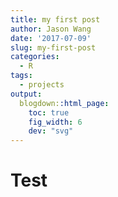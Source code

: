 ```yaml
---
title: my first post
author: Jason Wang
date: '2017-07-09'
slug: my-first-post
categories:
  - R
tags:
  - projects
output:
  blogdown::html_page:
    toc: true
    fig_width: 6
    dev: "svg"
---
```



# Test